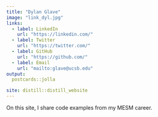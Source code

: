 ```yaml
---
title: "Dylan Glave"
image: "link_dyl.jpg"
links:
  - label: LinkedIn
    url: "https://linkedin.com/"
  - label: Twitter
    url: "https://twitter.com/"
  - label: GitHub
    url: "https://github.com/"
  - label: Email
    url: "mailto:glave@ucsb.edu"
output:
  postcards::jolla

site: distill::distill_website
---
```

 
  On this site, I share code examples from my MESM career. 
  



